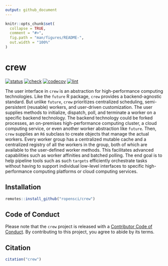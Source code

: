 ```yaml
---
output: github_document
---
```


```r
knitr::opts_chunk$set(
  collapse = TRUE,
  comment = "#>",
  fig.path = "man/figures/README-",
  out.width = "100%"
)
```

# crew

<!--[![CRAN](https://www.r-pkg.org/badges/version/crew)](https://CRAN.R-project.org/package=crew)-->
[![status](https://www.repostatus.org/badges/latest/wip.svg)](https://www.repostatus.org/#wip)
[![check](https://github.com/ropensci/crew/workflows/check/badge.svg)](https://github.com/ropensci/crew/actions?query=workflow%3Acheck)
[![codecov](https://codecov.io/gh/ropensci/crew/branch/main/graph/badge.svg?token=3T5DlLwUVl)](https://app.codecov.io/gh/ropensci/crew)
[![lint](https://github.com/ropensci/crew/workflows/lint/badge.svg)](https://github.com/ropensci/crew/actions?query=workflow%3Alint)

The user interface in `crew` is an abstraction for high-performance computing technologies. Like the `future` R package, `crew` provides a backend-agnostic standard. But unlike `future`, `crew` prioritizes centralized scheduling, semi-persistent (reusable) workers, and user-driven customization. The user supplies methods to initialize, dispatch, poll, and terminate a worker on a specific backend technology. The backend technology could be forked processes, an on-premises high-performance computing cluster,
a cloud computing service, or even another worker abstraction like `future`. Then, `crew` supplies an `R6` subclass to create objects that manage the actual workers. Every worker group has a centralized mutable cache and a centralized registry of all the workers in the group, both of which are available to the user-defined worker methods. This facilitates advanced capabilities such as worker affinities and batched polling. The end goal is to help pipeline tools such as such `targets` efficiently orchestrate tasks without having to support individual low-level interfaces to specific high-performance computing platforms or cloud computing services.

## Installation

```r
remotes::install_github("ropensci/crew")
```

## Code of Conduct

Please note that the `crew` project is released with a [Contributor Code of Conduct](https://github.com/wlandau/crew/blob/main/CODE_OF_CONDUCT.md). By contributing to this project, you agree to abide by its terms.

## Citation

```r
citation("crew")
```
